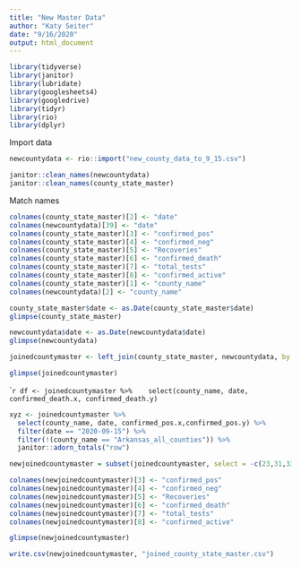 ```yaml
---
title: "New Master Data"
author: "Katy Seiter"
date: "9/16/2020"
output: html_document
---
```


```r
library(tidyverse)
library(janitor)
library(lubridate)
library(googlesheets4)
library(googledrive)
library(tidyr)
library(rio)
library(dplyr)
```

Import data
```r
newcountydata <- rio::import("new_county_data_to_9_15.csv")

janitor::clean_names(newcountydata)
janitor::clean_names(county_state_master)

```

Match names
```r
colnames(county_state_master)[2] <- "date"
colnames(newcountydata)[39] <- "date"
colnames(county_state_master)[3] <- "confirmed_pos"
colnames(county_state_master)[4] <- "confirmed_neg"
colnames(county_state_master)[5] <- "Recoveries"
colnames(county_state_master)[6] <- "confirmed_death"
colnames(county_state_master)[7] <- "total_tests"
colnames(county_state_master)[8] <- "confirmed_active"
colnames(county_state_master)[1] <- "county_name"
colnames(newcountydata)[2] <- "county_name"
```

```r
county_state_master$date <- as.Date(county_state_master$date)
glimpse(county_state_master)

```

```r
newcountydata$date <- as.Date(newcountydata$date)
glimpse(newcountydata)
```

```r
joinedcountymaster <- left_join(county_state_master, newcountydata, by = c("date" = "date", "county_name" = "county_name"))
```

```r
glimpse(joinedcountymaster)
````

````r
df <- joinedcountymaster %>% 
  select(county_name, date, confirmed_death.x, confirmed_death.y)
```

```r
xyz <- joinedcountymaster %>% 
  select(county_name, date, confirmed_pos.x,confirmed_pos.y) %>% 
  filter(date == "2020-09-15") %>% 
  filter(!(county_name == "Arkansas_all_counties")) %>% 
  janitor::adorn_totals("row")
``` 

```r
newjoinedcountymaster = subset(joinedcountymaster, select = -c(23,31,33,40,42,46,48))

colnames(newjoinedcountymaster)[3] <- "confirmed_pos"
colnames(newjoinedcountymaster)[4] <- "confirmed_neg"
colnames(newjoinedcountymaster)[5] <- "Recoveries"
colnames(newjoinedcountymaster)[6] <- "confirmed_death"
colnames(newjoinedcountymaster)[7] <- "total_tests"
colnames(newjoinedcountymaster)[8] <- "confirmed_active"

glimpse(newjoinedcountymaster)
```

```r
write.csv(newjoinedcountymaster, "joined_county_state_master.csv")
```


